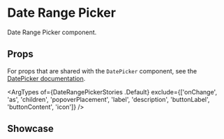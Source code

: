 
<Meta of={DateRangePickerStories} />

# Date Range Picker

Date Range Picker component.

## Props

For props that are shared with the `DatePicker` component, see the [DatePicker documentation](?path=/docs/form-fields-datepicker--docs).

<ArgTypes
  of={DateRangePickerStories  .Default}
  exclude={['onChange', 'as', 'children', 'popoverPlacement', 'label', 'description', 'buttonLabel', 'buttonContent', 'icon']}
 />

## Showcase

<Canvas of={DateRangePickerStories.Default} />

<Canvas of={DateRangePickerStories.DateFieldAndIcon} />

<Canvas of={DateRangePickerStories.OnlyIcon} />

